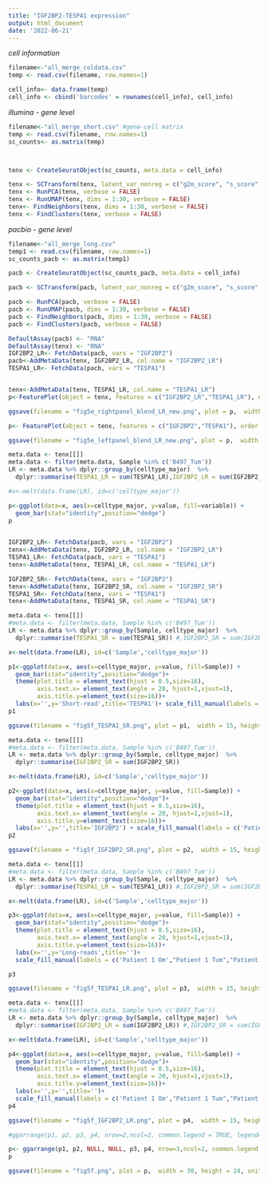 ```yaml
---
title: "IGF2BP2-TESPA1 expression"
output: html_document
date: '2022-06-21'
---
```


*cell information*
```r
filename<-"all_merge_coldata.csv"
temp <- read.csv(filename, row.names=1)

cell_info<- data.frame(temp)
cell_info <- cbind('barcodes' = rownames(cell_info), cell_info)
```

*illumina - gene level*
```r

filename<-"all_merge_short.csv" #gene-cell matrix
temp <- read.csv(filename, row.names=1)
sc_counts<- as.matrix(temp)



tenx <- CreateSeuratObject(sc_counts, meta.data = cell_info)

tenx <- SCTransform(tenx, latent_var_nonreg = c("g2m_score", "s_score", "Sample"))
tenx <- RunPCA(tenx, verbose = FALSE)
tenx <- RunUMAP(tenx, dims = 1:30, verbose = FALSE)
tenx<- FindNeighbors(tenx, dims = 1:30, verbose = FALSE)
tenx <- FindClusters(tenx, verbose = FALSE)
```

*pacbio - gene level*
```r

filename<-"all_merge_long.csv"
temp1 <- read.csv(filename, row.names=1)
sc_counts_pacb <- as.matrix(temp1)

pacb <- CreateSeuratObject(sc_counts_pacb, meta.data = cell_info)

pacb <- SCTransform(pacb, latent_var_nonreg = c("g2m_score", "s_score", "Sample"))

pacb <- RunPCA(pacb, verbose = FALSE)
pacb <- RunUMAP(pacb, dims = 1:30, verbose = FALSE)
pacb <- FindNeighbors(pacb, dims = 1:30, verbose = FALSE)
pacb <- FindClusters(pacb, verbose = FALSE)
```

```r
DefaultAssay(pacb) <- "RNA"
DefaultAssay(tenx) <- "RNA"
IGF2BP2_LR<- FetchData(pacb, vars = "IGF2BP2")
pacb<-AddMetaData(tenx, IGF2BP2_LR, col.name = "IGF2BP2_LR")
TESPA1_LR<- FetchData(pacb, vars = "TESPA1")


tenx<-AddMetaData(tenx, TESPA1_LR, col.name = "TESPA1_LR")
p<-FeaturePlot(object = tenx, features = c("IGF2BP2_LR","TESPA1_LR"), order = TRUE, blend = TRUE, max.cutoff = 1, blend.threshold=1)

ggsave(filename = "fig5e_rightpanel_blend_LR_new.png", plot = p,  width = 40, height = 12, units = "cm", dpi = 1000)

```

```r

p<- FeaturePlot(object = tenx, features = c("IGF2BP2","TESPA1"), order = TRUE, blend = TRUE, max.cutoff = 1, blend.threshold=1)

ggsave(filename = "fig5e_leftpanel_blend_LR_new.png", plot = p,  width = 40, height = 12, units = "cm", dpi = 300)

```

```r
meta.data <- tenx[[]]
meta.data <- filter(meta.data, Sample %in% c('B497_Tum'))
LR <- meta.data %>% dplyr::group_by(celltype_major)  %>% 
  dplyr::summarise(TESPA1_LR = sum(TESPA1_LR),IGF2BP2_LR = sum(IGF2BP2_LR))

#x<-melt(data.frame(LR), id=c('celltype_major'))

p<-ggplot(data=x, aes(x=celltype_major, y=value, fill=variable)) +
  geom_bar(stat="identity",position="dodge")
p
  

```

```r
IGF2BP2_LR<- FetchData(pacb, vars = "IGF2BP2")
tenx<-AddMetaData(tenx, IGF2BP2_LR, col.name = "IGF2BP2_LR")
TESPA1_LR<- FetchData(pacb, vars = "TESPA1")
tenx<-AddMetaData(tenx, TESPA1_LR, col.name = "TESPA1_LR")

IGF2BP2_SR<- FetchData(tenx, vars = "IGF2BP2")
tenx<-AddMetaData(tenx, IGF2BP2_SR, col.name = "IGF2BP2_SR")
TESPA1_SR<- FetchData(tenx, vars = "TESPA1")
tenx<-AddMetaData(tenx, TESPA1_SR, col.name = "TESPA1_SR")
```


```r
meta.data <- tenx[[]]
#meta.data <- filter(meta.data, Sample %in% c('B497_Tum'))
LR <- meta.data %>% dplyr::group_by(Sample, celltype_major)  %>% 
  dplyr::summarise(TESPA1_SR = sum(TESPA1_SR)) #,IGF2BP2_SR = sum(IGF2BP2_SR)

x<-melt(data.frame(LR), id=c('Sample','celltype_major'))

p1<-ggplot(data=x, aes(x=celltype_major, y=value, fill=Sample)) +
  geom_bar(stat="identity",position="dodge")+
  theme(plot.title = element_text(hjust = 0.5,size=16),
        axis.text.x= element_text(angle = 20, hjust=1,vjust=1),
        axis.title.y=element_text(size=16))+
  labs(x='',y='Short-read',title='TESPA1')+ scale_fill_manual(labels = c('Patient 1 Om',"Patient 1 Tum","Patient 2 Tum","Patient 3 Om","Patient 3 Tum"), values = c("#F8766D" ,"#A3A500", "#00BF7D", "#00B0F6", "#E76BF3"))
p1

ggsave(filename = "fig5f_TESPA1_SR.png", plot = p1,  width = 15, height = 12, units = "cm", dpi = 1000)
```

```r
meta.data <- tenx[[]]
#meta.data <- filter(meta.data, Sample %in% c('B497_Tum'))
LR <- meta.data %>% dplyr::group_by(Sample, celltype_major)  %>% 
  dplyr::summarise(IGF2BP2_SR = sum(IGF2BP2_SR))

x<-melt(data.frame(LR), id=c('Sample','celltype_major'))

p2<-ggplot(data=x, aes(x=celltype_major, y=value, fill=Sample)) +
  geom_bar(stat="identity",position="dodge")+
  theme(plot.title = element_text(hjust = 0.5,size=16),
        axis.text.x= element_text(angle = 20, hjust=1,vjust=1),
        axis.title.y=element_text(size=16))+
  labs(x='',y='',title='IGF2BP2') + scale_fill_manual(labels = c('Patient 1 Om',"Patient 1 Tum","Patient 2 Tum","Patient 3 Om","Patient 3 Tum"), values = c("#F8766D" ,"#A3A500", "#00BF7D", "#00B0F6", "#E76BF3"))
p2

ggsave(filename = "fig5f_IGF2BP2_SR.png", plot = p2,  width = 15, height = 12, units = "cm", dpi = 300)

```
```r
meta.data <- tenx[[]]
#meta.data <- filter(meta.data, Sample %in% c('B497_Tum'))
LR <- meta.data %>% dplyr::group_by(Sample, celltype_major)  %>% 
  dplyr::summarise(TESPA1_LR = sum(TESPA1_LR)) #,IGF2BP2_SR = sum(IGF2BP2_SR)

x<-melt(data.frame(LR), id=c('Sample','celltype_major'))

p3<-ggplot(data=x, aes(x=celltype_major, y=value, fill=Sample)) +
  geom_bar(stat="identity",position="dodge")+
  theme(plot.title = element_text(hjust = 0.5,size=16),
        axis.text.x= element_text(angle = 20, hjust=1,vjust=1),
        axis.title.y=element_text(size=16))+
  labs(x='',y='Long-reads',title='')+ 
  scale_fill_manual(labels = c('Patient 1 Om',"Patient 1 Tum","Patient 2 Tum","Patient 3 Om","Patient 3 Tum"), values = c("#F8766D" ,"#A3A500", "#00BF7D", "#00B0F6", "#E76BF3"))

p3

ggsave(filename = "fig5f_TESPA1_LR.png", plot = p3,  width = 15, height = 12, units = "cm", dpi = 300)

```
```r
meta.data <- tenx[[]]
#meta.data <- filter(meta.data, Sample %in% c('B497_Tum'))
LR <- meta.data %>% dplyr::group_by(Sample, celltype_major)  %>% 
  dplyr::summarise(IGF2BP2_LR = sum(IGF2BP2_LR)) #,IGF2BP2_SR = sum(IGF2BP2_SR)

x<-melt(data.frame(LR), id=c('Sample','celltype_major'))

p4<-ggplot(data=x, aes(x=celltype_major, y=value, fill=Sample)) +
  geom_bar(stat="identity",position="dodge")+
  theme(plot.title = element_text(hjust = 0.5,size=16),
        axis.text.x= element_text(angle = 20, hjust=1,vjust=1),
        axis.title.y=element_text(size=16))+
  labs(x='',y='',title='')+ 
  scale_fill_manual(labels = c('Patient 1 Om',"Patient 1 Tum","Patient 2 Tum","Patient 3 Om","Patient 3 Tum"), values = c("#F8766D" ,"#A3A500", "#00BF7D", "#00B0F6", "#E76BF3"))
p4

ggsave(filename = "fig5f_IGF2BP2_LR.png", plot = p4,  width = 15, height = 12, units = "cm", dpi = 300)

```
```r

#ggarrange(p1, p2, p3, p4, nrow=2,ncol=2, common.legend = TRUE, legend="right")

p<- ggarrange(p1, p2, NULL, NULL, p3, p4, nrow=3,ncol=2, common.legend = TRUE, legend="right", heights = c(1, -0.12, 1))
p

ggsave(filename = "fig5f.png", plot = p,  width = 30, height = 24, units = "cm", dpi = 600)


```